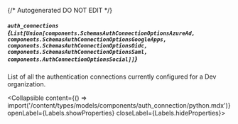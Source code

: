 {/* Autogenerated DO NOT EDIT  */}

##### `auth_connections` *{`List[Union[components.SchemasAuthConnectionOptionsAzureAd, components.SchemasAuthConnectionOptionsGoogleApps, components.SchemasAuthConnectionOptionsOidc, components.SchemasAuthConnectionOptionsSaml, components.AuthConnectionOptionsSocial]]`}*
List of all the authentication connections currently configured for
a Dev organization.

<Collapsible content={() => import('/content/types/models/components/auth_connection/python.mdx')} openLabel={Labels.showProperties} closeLabel={Labels.hideProperties}>
</Collapsible>


